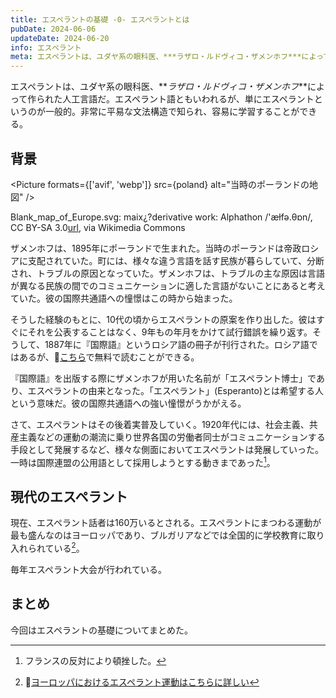 ```yaml
---
title: エスペラントの基礎 -0- エスペラントとは
pubDate: 2024-06-06
updateDate: 2024-06-20
info: エスペラント
meta: エスペラントは、ユダヤ系の眼科医、***ラザロ・ルドヴィコ・ザメンホフ***によって作られた人工言語だ。エスペラント語ともいわれるが、単にエスペラントというのが一般的。非常に平易な文法構造で知られ、容易に学習することができる。
---
```



エスペラントは、ユダヤ系の眼科医、**_ラザロ・ルドヴィコ・ザメンホフ_**によって作られた人工言語だ。エスペラント語ともいわれるが、単にエスペラントというのが一般的。非常に平易な文法構造で知られ、容易に学習することができる。

## 背景

<Picture formats={['avif', 'webp']} src={poland} alt="当時のポーランドの地図" />

Blank_map_of_Europe.svg: maix¿?derivative work: Alphathon /'æɫfə.θɒn/, CC BY-SA 3.0[url](https://creativecommons.org/licenses/by-sa/3.0), via Wikimedia Commons

ザメンホフは、1895年にポーランドで生まれた。当時のポーランドは帝政ロシアに支配されていた。町には、様々な違う言語を話す民族が暮らしていて、分断され、トラブルの原因となっていた。ザメンホフは、トラブルの主な原因は言語が異なる民族の間でのコミュニケーションに適した言語がないことにあると考えていた。彼の国際共通語への憧憬はこの時から始まった。

そうした経験のもとに、10代の頃からエスペラントの原案を作り出した。彼はすぐにそれを公表することはなく、9年もの年月をかけて試行錯誤を繰り返す。そうして、1887年に『国際語』というロシア語の冊子が刊行された。ロシア語ではあるが、:link:[こちら](https://ru.wikisource.org/wiki/%D0%98%D0%BD%D0%B4%D0%B5%D0%BA%D1%81:Unua_Libro_ru_1st_ed.pdf)で無料で読むことができる。

『国際語』を出版する際にザメンホフが用いた名前が「エスペラント博士」であり、エスペラントの由来となった。「エスペラント」(Esperanto)とは希望する人という意味だ。彼の国際共通語への強い憧憬がうかがえる。

さて、エスペラントはその後着実普及していく。1920年代には、社会主義、共産主義などの運動の潮流に乗り世界各国の労働者同士がコミュニケーションする手段として発展するなど、様々な側面においてエスペラントは発展していった。一時は国際連盟の公用語として採用しようとする動きまであった[^1]。

[^1]: フランスの反対により頓挫した。

## 現代のエスペラント

現在、エスペラント話者は160万いるとされる。エスペラントにまつわる運動が最も盛んなのはヨーロッパであり、ブルガリアなどでは全国的に学校教育に取り入れられている[^2]。

[^2]: :link:[ヨーロッパにおけるエスペラント運動はこちらに詳しい](https://meiji.repo.nii.ac.jp/record/7554/files/kyouyoronshu_187_127.pdf)

毎年エスペラント大会が行われている。

## まとめ

今回はエスペラントの基礎についてまとめた。
